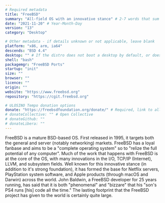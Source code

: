 ```yaml
---
# Required metadata
title: "FreeBSD"
summary: "All-field OS with an innovative stance" # 2-7 words that sum up the distribution
date: "2021-11-20" # Year-Month-Day
version: "13"
category: "Desktop"

# Other metadata - if details unknown or not applicable, leave blank
platform: "x86, arm, ia64"
descends: "BSD 4.4"
desktop: "" # If the distro does not boot a desktop by default, or doesn't ship one, leave 'desktop' blank
shell: "bash"
packagemgr: "FreeBSD Ports"
startup: "init"
size: ""
browser: ""
licence: ""
origin: ""
website: "https://www.freebsd.org"
repository: "https://cgit.freebsd.org"

# ULOSINO Tempo donation options
donate: "https://freebsdfoundation.org/donate/" # Required, link to all donation options
# donateCollective: "" # Open Collective
# donateGithub: ""
# donateLibera: ""
---
```


FreeBSD is a mature BSD-based OS. First released in 1995, it targets both the general and server (notably networking) markets. FreeBSD has a loyal fanbase and aims to be a "complete operating system" so to "relize the full potential of any computer". Much of the work that happens with FreeBSD is at the core of the OS, with many innovations in the I/O, TCP/IP (Internet), LLVM, and subsystem fields. Well known for this innovative stance (in addition to it's strong foundation), it has formed the base for Netflix servers, PlayStation system software, and Apple products (through macOS and Darwin) across the world. John Baldwin, a FreeBSD developer for 25 years running, has said that it is both "phenomenal" and "bizzare" that his "son's PS4 runs [his] code all the time." The lasting footprint that the FreeBSD project has given to the world is certainly quite large.

